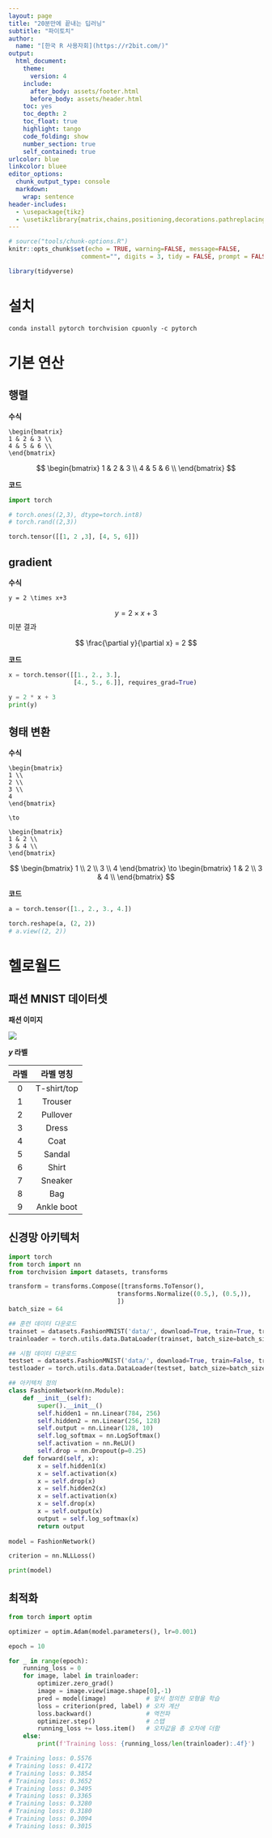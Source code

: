 ```yaml
---
layout: page
title: "20분만에 끝내는 딥러닝"
subtitle: "파이토치"
author:
  name: "[한국 R 사용자회](https://r2bit.com/)"
output:
  html_document: 
    theme:
      version: 4
    include:
      after_body: assets/footer.html
      before_body: assets/header.html
    toc: yes
    toc_depth: 2
    toc_float: true
    highlight: tango
    code_folding: show
    number_section: true
    self_contained: true
urlcolor: blue
linkcolor: bluee
editor_options: 
  chunk_output_type: console
  markdown: 
    wrap: sentence
header-includes: 
  - \usepackage{tikz}
  - \usetikzlibrary{matrix,chains,positioning,decorations.pathreplacing,arrows}
---
```


```r
# source("tools/chunk-options.R")
knitr::opts_chunk$set(echo = TRUE, warning=FALSE, message=FALSE,
                    comment="", digits = 3, tidy = FALSE, prompt = FALSE, fig.align = 'center')

library(tidyverse)
```

# 설치

```
conda install pytorch torchvision cpuonly -c pytorch
```

# 기본 연산

## 행렬

<div class = "row">
  <div class = "col-md-6">
**수식**

```
\begin{bmatrix}
1 & 2 & 3 \\
4 & 5 & 6 \\
\end{bmatrix}
```

$$
\begin{bmatrix}
1 & 2 & 3 \\
4 & 5 & 6 \\
\end{bmatrix}
$$

  </div>
  <div class = "col-md-6">
**코드**

```python
import torch

# torch.ones((2,3), dtype=torch.int8)
# torch.rand((2,3))

torch.tensor([[1, 2 ,3], [4, 5, 6]])
```

  </div>
</div>


## gradient

<div class = "row">
  <div class = "col-md-6">
**수식**

```
y = 2 \times x+3
```

$$
y = 2 \times x + 3
$$
미분 결과 

$$
\frac{\partial y}{\partial x} = 2
$$


  </div>
  <div class = "col-md-6">
**코드**

```python
x = torch.tensor([[1., 2., 3.],
                  [4., 5., 6.]], requires_grad=True)

y = 2 * x + 3
print(y)
```


  </div>
</div>

## 형태 변환

<div class = "row">
  <div class = "col-md-6">
**수식**

```
\begin{bmatrix}
1 \\
2 \\
3 \\
4
\end{bmatrix}

\to 

\begin{bmatrix}
1 & 2 \\
3 & 4 \\
\end{bmatrix}

```

$$
\begin{bmatrix}
1 \\
2 \\
3 \\
4
\end{bmatrix}
\to 
\begin{bmatrix}
1 & 2 \\
3 & 4 \\
\end{bmatrix}
$$

  </div>
  <div class = "col-md-6">
**코드**

```python
a = torch.tensor([1., 2., 3., 4.])

torch.reshape(a, (2, 2))
# a.view((2, 2))
```

# 헬로월드

## 패션 MNIST 데이터셋

<div class = "row">
  <div class = "col-md-6">
**패션 이미지**

![](assets/fashion_MNIST_sample.png)

  </div>
  <div class = "col-md-6">
**$y$ 라벨**


| 라벨 |	라벨 명칭   |
|:----:|:------------:|
|  0   |	T-shirt/top |
|  1   |	Trouser     |
|  2   |	Pullover    |
|  3   |	Dress       |
|  4   |	Coat        |
|  5   |	Sandal      |
|  6   |	Shirt       |
|  7   |	Sneaker     |
|  8   |	Bag         |
|  9   |	Ankle boot  |


  </div>
</div>




## 신경망 아키텍처


```python
import torch
from torch import nn
from torchvision import datasets, transforms

transform = transforms.Compose([transforms.ToTensor(),
                              transforms.Normalize((0.5,), (0.5,)),
                              ])
batch_size = 64

## 훈련 데이터 다운로드
trainset = datasets.FashionMNIST('data/', download=True, train=True, transform=transform)
trainloader = torch.utils.data.DataLoader(trainset, batch_size=batch_size, shuffle=True)

## 시험 데이터 다운로드
testset = datasets.FashionMNIST('data/', download=True, train=False, transform=transform)
testloader = torch.utils.data.DataLoader(testset, batch_size=batch_size, shuffle=True)

## 아키텍처 정의
class FashionNetwork(nn.Module):
    def __init__(self):
        super().__init__()
        self.hidden1 = nn.Linear(784, 256)
        self.hidden2 = nn.Linear(256, 128)
        self.output = nn.Linear(128, 10)
        self.log_softmax = nn.LogSoftmax()
        self.activation = nn.ReLU()
        self.drop = nn.Dropout(p=0.25)
    def forward(self, x):
        x = self.hidden1(x)
        x = self.activation(x)
        x = self.drop(x)
        x = self.hidden2(x)
        x = self.activation(x)
        x = self.drop(x)
        x = self.output(x)
        output = self.log_softmax(x)
        return output
      
model = FashionNetwork()

criterion = nn.NLLLoss()

print(model)

```


## 최적화


```python
from torch import optim

optimizer = optim.Adam(model.parameters(), lr=0.001)

epoch = 10

for _ in range(epoch):
    running_loss = 0
    for image, label in trainloader:
        optimizer.zero_grad()
        image = image.view(image.shape[0],-1)
        pred = model(image)           # 앞서 정의한 모형을 학습
        loss = criterion(pred, label) # 오차 계산
        loss.backward()               # 역전파
        optimizer.step()              # 스텝
        running_loss += loss.item()   # 오차값을 총 오차에 더함
    else:
        print(f'Training loss: {running_loss/len(trainloader):.4f}')

# Training loss: 0.5576
# Training loss: 0.4172
# Training loss: 0.3854
# Training loss: 0.3652
# Training loss: 0.3495
# Training loss: 0.3365
# Training loss: 0.3280
# Training loss: 0.3180
# Training loss: 0.3094
# Training loss: 0.3015
```



